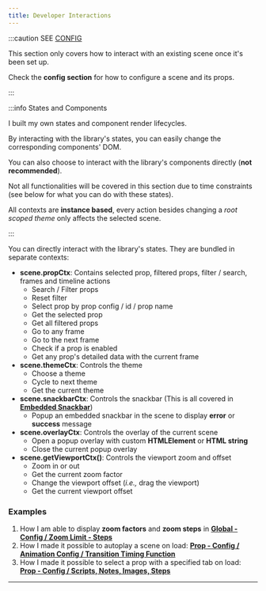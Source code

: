 ```yaml
---
title: Developer Interactions
---
```



:::caution SEE [CONFIG](../global-config)

This section only covers how to interact with an existing scene once it's been set up.

Check the **config section** for how to configure a scene and its props.

:::

:::info States and Components

I built my own states and component render lifecycles.

By interacting with the library's states, you can easily change the corresponding components' DOM.

You can also choose to interact with the library's components directly (**not recommended**).

Not all functionalities will be covered in this section due to time constraints (see below for what you can do with these states).

All contexts are **instance based**, every action besides changing a *root scoped theme* only affects the selected scene. 

:::

You can directly interact with the library's states. They are bundled in separate contexts:

* **scene.propCtx**: Contains selected prop, filtered props, filter / search, frames and timeline actions
    * Search / Filter props
    * Reset filter
    * Select prop by prop config / id / prop name
    * Get the selected prop
    * Get all filtered props
    * Go to any frame
    * Go to the next frame
    * Check if a prop is enabled
    * Get any prop's detailed data with the current frame
* **scene.themeCtx**: Controls the theme
    * Choose a theme
    * Cycle to next theme
    * Get the current theme
* **scene.snackbarCtx**: Controls the snackbar (This is all covered in **[Embedded Snackbar](embedded-snackbar)**)
    * Popup an embedded snackbar in the scene to display **error** or **success** message
* **scene.overlayCtx**: Controls the overlay of the current scene
    * Open a popup overlay with custom **HTMLElement** or **HTML string**
    * Close the current popup overlay
* **scene.getViewportCtx()**: Controls the viewport zoom and offset
    * Zoom in or out
    * Get the current zoom factor
    * Change the viewport offset (*i.e.,* drag the viewport)
    * Get the current viewport offset

### Examples

1. How I am able to display **zoom factors** and **zoom steps** in **[Global - Config / Zoom Limit - Steps](../global-config/viewport/viewport-zoom)**
2. How I made it possible to autoplay a scene on load: **[Prop - Config / Animation Config / Transition Timing Function](../prop-config/animation-config/transition-timing-function)**
3. How I made it possible to select a prop with a specified tab on load: **[Prop - Config / Scripts, Notes, Images, Steps](../prop-config/prop-dialog-properties)**

---

<DocCardList items={useCurrentSidebarCategory().items}/>